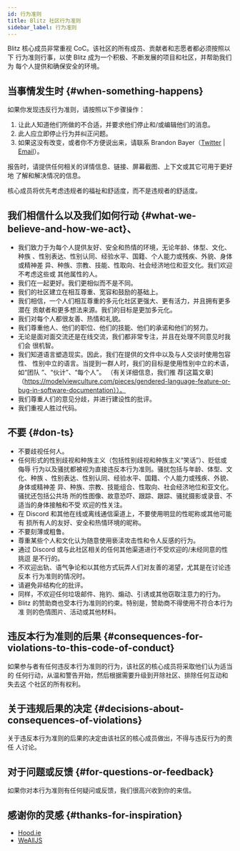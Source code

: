 ```yaml
---
id: 行为准则
title: Blitz 社区行为准则
sidebar_label: 行为准则
---
```


<!--alex disable racist sexual nuts-->

Blitz 核心成员非常重视 CoC。该社区的所有成员、贡献者和志愿者都必须按照以下
行为准则行事，以使 Blitz 成为一个积极、不断发展的项目和社区，并帮助我们为
每个人提供和确保安全的环境。

## 当事情发生时 {#when-something-happens}

如果你发现违反行为准则，请按照以下步骤操作：

1. 让此人知道他们所做的不合适，并要求他们停止和/或编辑他们的消息。
2. 此人应立即停止行为并纠正问题。
3. 如果这没有改变，或者你不方便说出来，请联系 Brandon
   Bayer（[Twitter](https://twitter.com/flybayer) |
   [Email](mailto:b@bayer.ws)）。

报告时，请提供任何相关的详情信息、链接、屏幕截图、上下文或其它可用于更好地
了解和解决情况的信息。

核心成员将优先考虑违规者的福祉和舒适度，而不是违规者的舒适度。

## 我们相信什么以及我们如何行动 {#what-we-believe-and-how-we-act}、

- 我们致力于为每个人提供友好、安全和热情的环境，无论年龄、体型、文化、种族
  、性别表达、性别认同、经验水平、国籍、个人能力或残疾、外貌、身体或精神差
  异、种族、宗教、技能、性取向、社会经济地位和亚文化。我们欢迎不考虑这些或
  其他属性的人。
- 我们在一起更好。我们更相似而不是不同。
- 我们的社区建立在相互尊重、宽容和鼓励的基础上。
- 我们相信，一个人们相互尊重的多元化社区更强大、更有活力，并且拥有更多潜在
  贡献者和更多想法来源。我们的目标是更加多元化。
- 我们对每个人都很友善、热情和礼貌。
- 我们尊重他人、他们的职位、他们的技能、他们的承诺和他们的努力。
- 无论是面对面交流还是在线交流，我们都非常专注，并且在处理不同意见时我们会
  很机智。
- 我们知道语言塑造现实。因此，我们在提供的文件中以及与人交谈时使用包容性、
  性别中立的语言。当提到一群人时，我们的目标是使用性别中立的术语，如“团队
  ”、“伙计”、“每个人”。 （有关详细信息，我们推
  荐[这篇文章]（https://modelviewculture.com/pieces/gendered-language-feature-or-bug-in-software-documentation））。
- 我们尊重人们的意见分歧，并进行建设性的批评。
- 我们重视人胜过代码。

## 不要 {#don-ts}

- 不要歧视任何人。
- 任何形式的性别歧视和种族主义（包括性别歧视和种族主义“笑话”）、贬低或侮辱
  行为以及骚扰都被视为直接违反本行为准则。骚扰包括与年龄、体型、文化、种族
  、性别表达、性别认同、经验水平、国籍、个人能力或残疾、外貌、身体或精神差
  异、种族、宗教、技能组合、性取向、社会经济地位和亚文化。骚扰还包括公共场
  所的性图像、故意恐吓、跟踪、跟踪、骚扰摄影或录音、不适当的身体接触和不受
  欢迎的性关注。
- 在 Discord 和其他在线或离线通信渠道上，不要使用明显的性昵称或其他可能有
  损所有人的友好、安全和热情环境的昵称。
- 不要刻薄或粗鲁。
- 尊重某些个人和文化认为随意使用亵渎攻击性和令人反感的行为。
- 通过 Discord 或与此社区相关的任何其他渠道进行不受欢迎的/未经同意的性挑逗
  是不行的。
- 不欢迎出轨、语气争论和以其他方式玩弄人们对友善的渴望，尤其是在讨论违反本
  行为准则的情况时。
- 请避免非结构化的批评。
- 同样，不欢迎任何垃圾邮件、拖钓、煽动、引诱或其他窃取注意力的行为。
- Blitz 的赞助商也受本行为准则的约束。特别是，赞助商不得使用不符合本行为准
  则的色情图片、活动或其他材料。

## 违反本行为准则的后果 {#consequences-for-violations-to-this-code-of-conduct}

如果参与者有任何违反本行为准则的行为，该社区的核心成员将采取他们认为适当的
任何行动，从温和警告开始，然后根据需要升级到开除社区、排除任何互动和失去这
个社区的所有权利。

## 关于违规后果的决定 {#decisions-about-consequences-of-violations}

关于违反本行为准则的后果的决定由该社区的核心成员做出，不得与违反行为的责任
人讨论。

## 对于问题或反馈 {#for-questions-or-feedback}

如果你对本行为准则有任何疑问或反馈，我们很高兴收到你的来信。

## 感谢你的灵感 {#thanks-for-inspiration}

- [Hood.ie](http://hood.ie/code-of-conduct/)
- [WeAllJS](https://wealljs.org/code-of-conduct)
